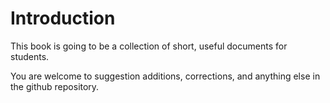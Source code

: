 # Introduction

This book is going to be a collection of short, useful documents for students.

You are welcome to suggestion additions, corrections, and anything else in the github repository.

